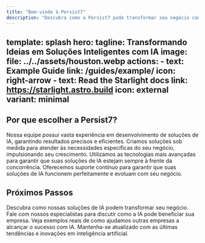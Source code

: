 ```yaml
---
title: "Bem-vindo à Persist7"
description: "Descubra como a Persist7 pode transformar seu negócio com soluções inovadoras de inteligência artificial."
---
```

template: splash
hero:
  tagline: Transformando Ideias em Soluções Inteligentes com IA
  image:
    file: ../../assets/houston.webp
  actions:
    - text: Example Guide
      link: /guides/example/
      icon: right-arrow
    - text: Read the Starlight docs
      link: https://starlight.astro.build
      icon: external
      variant: minimal
---

## Por que escolher a Persist7?

<CardGrid stagger>
  <Card title="Expertise em IA" icon="brain">
    Nossa equipe possui vasta experiência em desenvolvimento de soluções de IA, garantindo resultados precisos e eficientes.
  </Card>
  <Card title="Inovação Personalizada" icon="lightbulb">
    Criamos soluções sob medida para atender às necessidades específicas do seu negócio, impulsionando seu crescimento.
  </Card>
  <Card title="Tecnologia de Ponta" icon="rocket">
    Utilizamos as tecnologias mais avançadas para garantir que suas soluções de IA estejam sempre à frente da concorrência.
  </Card>
  <Card title="Suporte Contínuo" icon="headset">
    Oferecemos suporte contínuo para garantir que suas soluções de IA funcionem perfeitamente e evoluam com seu negócio.
  </Card>
</CardGrid>

## Próximos Passos

<CardGrid stagger>
  <Card title="Explore Nossas Soluções" icon="search">
    Descubra como nossas soluções de IA podem transformar seu negócio.
  </Card>
  <Card title="Agende uma Consulta" icon="calendar">
    Fale com nossos especialistas para discutir como a IA pode beneficiar sua empresa.
  </Card>
  <Card title="Leia Nossos Casos de Sucesso" icon="book-open">
    Veja exemplos reais de como ajudamos outras empresas a alcançar o sucesso com IA.
  </Card>
  <Card title="Acompanhe Nosso Blog" icon="newspaper">
    Mantenha-se atualizado com as últimas tendências e inovações em inteligência artificial.
  </Card>
</CardGrid>
